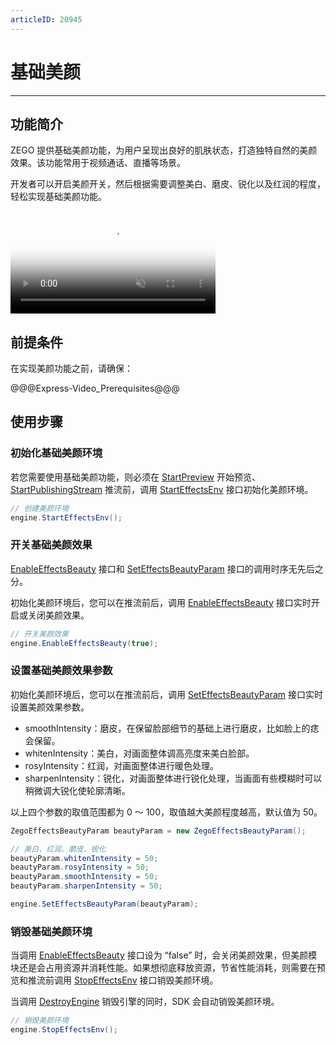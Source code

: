 ```yaml
---
articleID: 20945
---
```

# 基础美颜

- - -

## 功能简介


ZEGO 提供基础美颜功能，为用户呈现出良好的肌肤状态，打造独特自然的美颜效果。该功能常用于视频通话、直播等场景。

开发者可以开启美颜开关，然后根据需要调整美白、磨皮、锐化以及红润的程度，轻松实现基础美颜功能。

<video poster="https://storage.zego.im/sdk-doc/Pics/Common/ZegoExpressEngine/ExpressBeauty.png" src="https://zego-public.oss-cn-shanghai.aliyuncs.com/sdk-doc/doc/video/Express_Video_SDK/ExpressBeauty.mp4" width="65%" muted="true" loop="true" autoplay="autoplay" preload="auto" nocontrols></video>



## 前提条件

在实现美颜功能之前，请确保：

@@@Express-Video_Prerequisites@@@

## 使用步骤

### 初始化基础美颜环境

若您需要使用基础美颜功能，则必须在 [StartPreview](@StartPreview) 开始预览、[StartPublishingStream](@StartPublishingStream) 推流前，调用 [StartEffectsEnv](@StartEffectsEnv) 接口初始化美颜环境。


```c#
// 创建美颜环境 
engine.StartEffectsEnv();
```

### 开关基础美颜效果 

<div class="mk-hint">

[EnableEffectsBeauty](@EnableEffectsBeauty) 接口和 [SetEffectsBeautyParam](@SetEffectsBeautyParam) 接口的调用时序无先后之分。
</div>

初始化美颜环境后，您可以在推流前后，调用 [EnableEffectsBeauty](@EnableEffectsBeauty) 接口实时开启或关闭美颜效果。


```c#
// 开关美颜效果 
engine.EnableEffectsBeauty(true);
```

### 设置基础美颜效果参数

初始化美颜环境后，您可以在推流前后，调用 [SetEffectsBeautyParam](@SetEffectsBeautyParam) 接口实时设置美颜效果参数。

- smoothIntensity：磨皮，在保留脸部细节的基础上进行磨皮，比如脸上的痣会保留。
- whitenIntensity：美白，对画面整体调高亮度来美白脸部。
- rosyIntensity：红润，对画面整体进行暖色处理。
- sharpenIntensity：锐化，对画面整体进行锐化处理，当画面有些模糊时可以稍微调大锐化使轮廓清晰。

以上四个参数的取值范围都为 0 ～ 100，取值越大美颜程度越高，默认值为 50。


```c#
ZegoEffectsBeautyParam beautyParam = new ZegoEffectsBeautyParam();

// 美白、红润、磨皮、锐化
beautyParam.whitenIntensity = 50;
beautyParam.rosyIntensity = 50;
beautyParam.smoothIntensity = 50;
beautyParam.sharpenIntensity = 50;

engine.SetEffectsBeautyParam(beautyParam);
```

### 销毁基础美颜环境


当调用 [EnableEffectsBeauty](@EnableEffectsBeauty) 接口设为 “false” 时，会关闭美颜效果，但美颜模块还是会占用资源并消耗性能。如果想彻底释放资源，节省性能消耗，则需要在预览和推流前调用 [StopEffectsEnv](@StopEffectsEnv) 接口销毁美颜环境。

<div class="mk-hint">


当调用 [DestroyEngine](@DestroyEngine) 销毁引擎的同时，SDK 会自动销毁美颜环境。
</div>


```c#
// 销毁美颜环境 
engine.StopEffectsEnv();
```
